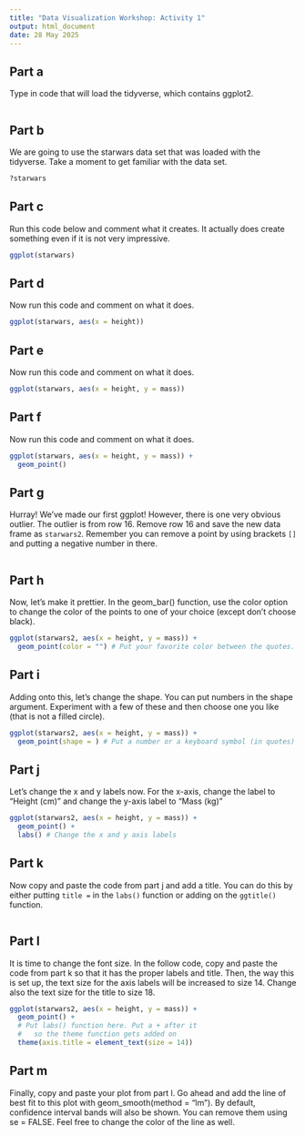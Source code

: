 ```yaml
---
title: "Data Visualization Workshop: Activity 1"
output: html_document
date: 28 May 2025
---
```


## Part a
Type in code that will load the tidyverse, which contains ggplot2.
```r

```

## Part b
We are going to use the starwars data set that was loaded with the tidyverse. Take a moment to get familiar with the data set.
```r
?starwars
```

## Part c
Run this code below and comment what it creates. It actually does create something even if it is not very impressive.
```r
ggplot(starwars)
```


## Part d
Now run this code and comment on what it does. 
```r
ggplot(starwars, aes(x = height))
```


## Part e
Now run this code and comment on what it does. 
```r
ggplot(starwars, aes(x = height, y = mass))
```


## Part f
Now run this code and comment on what it does. 
```r
ggplot(starwars, aes(x = height, y = mass)) +
  geom_point()
```


## Part g
Hurray! We've made our first ggplot! However, there is one very obvious outlier. The outlier is from row 16. Remove row 16 and save the new data frame as `starwars2`. Remember you can remove a point by using brackets `[]` and putting a negative number in there.
```r

```

## Part h
Now, let's make it prettier. In the geom_bar() function, use the color option to change the color of the points to one of your choice (except don't choose black).
```r
ggplot(starwars2, aes(x = height, y = mass)) +
  geom_point(color = "") # Put your favorite color between the quotes.
```

## Part i
Adding onto this, let's change the shape. You can put numbers in the shape argument. Experiment with a few of these and then choose one you like (that is not a filled circle).
```r
ggplot(starwars2, aes(x = height, y = mass)) +
  geom_point(shape = ) # Put a number or a keyboard symbol (in quotes) after the =
```

## Part j
Let's change the x and y labels now. For the x-axis, change the label to "Height (cm)" and change the y-axis label to "Mass (kg)"
```r
ggplot(starwars2, aes(x = height, y = mass)) +
  geom_point() +
  labs() # Change the x and y axis labels
```

## Part k
Now copy and paste the code from part j and add a title. You can do this by either putting `title =` in the `labs()` function or adding on the `ggtitle()` function. 
```r

```

## Part l
It is time to change the font size. In the follow code, copy and paste the code from part k so that it has the proper labels and title. Then, the way this is set up, the text size for the axis labels will be increased to size 14. Change also the text size for the title to size 18.
```r
ggplot(starwars2, aes(x = height, y = mass)) +
  geom_point() +
  # Put labs() function here. Put a + after it 
  #   so the theme function gets added on
  theme(axis.title = element_text(size = 14))
```

## Part m
Finally, copy and paste your plot from part l. Go ahead and add the line of best fit to this plot with geom_smooth(method = "lm"). By default, confidence interval bands will also be shown. You can remove them using se = FALSE. Feel free to change the color of the line as well.  
```r

```

